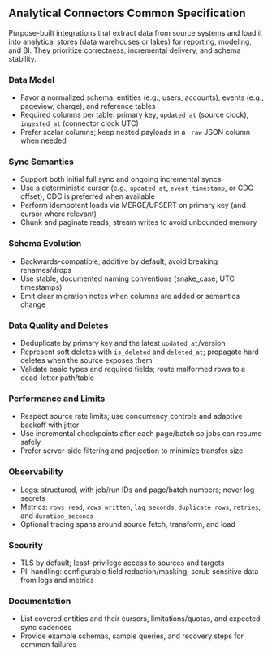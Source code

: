 ## Analytical Connectors Common Specification

Purpose-built integrations that extract data from source systems and load it into analytical stores (data warehouses or lakes) for reporting, modeling, and BI. They prioritize correctness, incremental delivery, and schema stability.

### Data Model
- Favor a normalized schema: entities (e.g., users, accounts), events (e.g., pageview, charge), and reference tables
- Required columns per table: primary key, `updated_at` (source clock), `ingested_at` (connector clock UTC)
- Prefer scalar columns; keep nested payloads in a `_raw` JSON column when needed

### Sync Semantics
- Support both initial full sync and ongoing incremental syncs
- Use a deterministic cursor (e.g., `updated_at`, `event_timestamp`, or CDC offset); CDC is preferred when available
- Perform idempotent loads via MERGE/UPSERT on primary key (and cursor where relevant)
- Chunk and paginate reads; stream writes to avoid unbounded memory

### Schema Evolution
- Backwards-compatible, additive by default; avoid breaking renames/drops
- Use stable, documented naming conventions (snake_case; UTC timestamps)
- Emit clear migration notes when columns are added or semantics change

### Data Quality and Deletes
- Deduplicate by primary key and the latest `updated_at`/version
- Represent soft deletes with `is_deleted` and `deleted_at`; propagate hard deletes when the source exposes them
- Validate basic types and required fields; route malformed rows to a dead-letter path/table

### Performance and Limits
- Respect source rate limits; use concurrency controls and adaptive backoff with jitter
- Use incremental checkpoints after each page/batch so jobs can resume safely
- Prefer server-side filtering and projection to minimize transfer size

### Observability
- Logs: structured, with job/run IDs and page/batch numbers; never log secrets
- Metrics: `rows_read`, `rows_written`, `lag_seconds`, `duplicate_rows`, `retries`, and `duration_seconds`
- Optional tracing spans around source fetch, transform, and load

### Security
- TLS by default; least-privilege access to sources and targets
- PII handling: configurable field redaction/masking; scrub sensitive data from logs and metrics

### Documentation
- List covered entities and their cursors, limitations/quotas, and expected sync cadences
- Provide example schemas, sample queries, and recovery steps for common failures